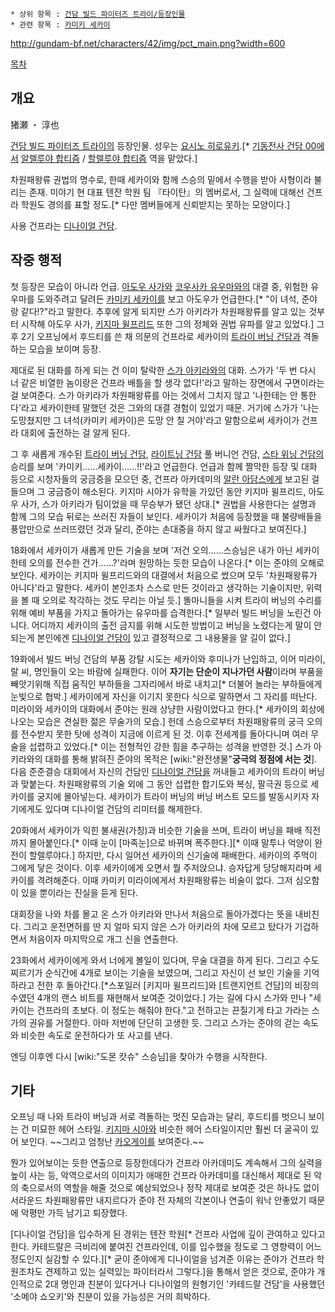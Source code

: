  * 상위 항목 : [[건담 빌드 파이터즈 트라이/등장인물]]
 * 관련 항목 : [[카미키 세카이]]
http://gundam-bf.net/characters/42/img/pct_main.png?width=600

[[목차]]

== 개요 ==
猪瀬 ・ 淳也

[[건담 빌드 파이터즈 트라이]]의 등장인물. 성우는 [[요시노 히로유키]].[* [[기동전사 건담 00]]에서 [[알렐루야 합티즘]] / [[할렐루야 합티즘]] 역을 맡았다.]

차원패왕류 권법의 명수로, 한때 세카이와 함께 스승의 밑에서 수행을 받아 사형이라 불리는 존재. 미야기 현 대표 텐잔 학원 팀 『타이탄』의 멤버로서, 그 실력에 대해선 건프라 학원도 경의를 표할 정도.[* 다만 멤버들에게 신뢰받지는 못하는 모양이다.]

사용 건프라는 [[디나이얼 건담]].
== 작중 행적 ==
첫 등장은 모습이 아니라 언급. [[아도우 사가]]와 [[코우사카 유우마]]와의 대결 중, 위험한 유우마를 도와주려고 달려든 [[카미키 세카이]]를 보고 아도우가 언급한다.[* "이 녀석, 준야랑 같다!?"라고 말한다. 추후에 알게 되지만 스가 아키라가 차원패왕류를 알고 있는 것부터 시작해 아도우 사가, [[키지마 윌프리드]] 또한 그의 정체와 권법 유파를 알고 있었다.] 그 후 2기 오프닝에서 후드티를 쓴 채 의문의 건프라로 세카이의 [[트라이 버닝 건담]]과 격돌하는 모습을 보이며 등장. 

제대로 된 대화를 하게 되는 건 이미 탈락한 [[스가 아키라]]와의 대화. 스가가 '두 번 다시 너 같은 비열한 놈이랑은 건프라 배틀을 할 생각 없다!'라고 말하는 장면에서 구면이라는 걸 보여준다. 스가 아키라가 차원패왕류를 아는 것에서 그치지 않고 '나한테는 안 통한다'라고 세카이한테 말했던 것은 그와의 대결 경험이 있었기 때문. 거기에 스가가 '나는 도망쳤지만 그 녀석(카미키 세카이)은 도망 안 칠 거야'라고 말함으로써 세카이가 건프라 대회에 출전하는 걸 알게 된다.

그 후 새롭게 개수된 [[트라이 버닝 건담]], [[라이트닝 건담]] 풀 버니언 건담, [[스타 위닝 건담]]의 승리를 보며 '카미키……세카이……!!'라고 언급한다. 언급과 함께 짤막한 등장 및 대화 등으로 시청자들의 궁금증을 모으던 중, 건프라 아카데미의 [[알란 아담스]]에게 보고된 걸 들으며 그 궁금증이 해소된다. 키지마 시아가 유학을 가있던 동안 키지마 윌프리드, 아도우 사가, 스가 아키라가 팀이었을 때 무승부가 됐던 상대.[* 권법을 사용한다는 설명과 함께 그의 모습 뒤로는 쓰러진 자들이 보인다. 세카이가 처음에 등장했을 때 불량배들을 풍압만으로 쓰러뜨렸던 것과 달리, 준야는 손대중을 하지 않고 싸웠다고 보여진다.]

18화에서 세카이가 새롭게 만든 기술을 보며 '저건 오의……스승님은 내가 아닌 세카이한테 오의를 전수한 건가……?'라며 원망하는 듯한 모습이 나온다.[* 이는 준야의 오해로 보인다. 세카이는 키지마 윌프리드와의 대결에서 처음으로 썼으며 모두 '차원패왕류가 아니다'라고 말한다. 세카이 본인조차 스스로 만든 것이라고 생각하는 기술이지만, 위력을 볼 때 오의로 착각하는 것도 무리는 아닐 듯.] 똘마니들을 시켜 트라이 버닝의 수리를 위해 예비 부품을 가지고 돌아가는 유우마를 습격한다.[* 일부러 빌드 버닝을 노린건 아니다. 어디까지 세카이의 출전 금지를 위해 시도한 방법이고 버닝을 노렸다는게 말이 안되는게 본인에겐 [[디나이얼 건담]]이 있고 결정적으로 그 내용물을 알 길이 없다.]

19화에서 빌드 버닝 건담의 부품 강탈 시도는 세카이와 후미나가 난입하고, 이어 미라이, 랄 씨, 명인들이 오는 바람에 실패한다. 이어 '''자기는 단순이 지나가던 사람'''이라며 부품을 빼앗기위해 직접 움직인 부하들을 그자리에서 바로 내치고[* 더불어 놀라는 부하들에게 눈빛으로 협박.] 세카이에게 자신을 이기지 못한다 식으로 말하면서 그 자리를 떠난다. 미라이와 세카이의 대화에서 준야는 원래 상냥한 사람이었다고 한다.[* 세카이의 회상에 나오는 모습은 견실한 젊은 무술가의 모습.] 헌데 스승으로부터 차원패왕류의 궁극 오의를 전수받지 못한 탓에 성격이 지금에 이르게 된 것. 이후 전세계를 돌아다니며 여러 무술을 섭렵하고 있었다.[* 이는 전형적인 강한 힘을 추구하는 성격을 반영한 것.] 스가 아키라와의 대화를 통해 밝혀진 준야의 목적은 [wiki:"완전생물"'''궁극의 정점에 서는 것''']. 다음 준준결승 대회에서 자신의 건담인 [[디나이얼 건담]]을 꺼내들고 세카이의 트라이 버닝과 맞붙는다. 차원패왕류의 기술 외에 그 동안 섭렵한 합기도와 복싱, 팔극권 등으로 세카이를 궁지에 몰아넣는다. 세카이가 트라이 버닝의 버닝 버스트 모드를 발동시키자 자기에게도 있다며 디나이얼 건담의 리미터를 해제한다.

20화에서 세카이가 익힌 불새권(가칭)과 비슷한 기술을 쓰며, 트라이 버닝을 패배 직전까지 몰아붙인다.[* 이때 눈이 [마족눈]으로 바뀌며 폭주한다.][* 이때 말투나 억양이 완전이 할렐루야다.] 하지만, 다시 일어선 세카이의 신기술에 패배한다. 세카이의 주먹이 그에게 닿은 것이다. 이후 세카이에게 오면서 뭘 주저앉으냐. 승자답게 당당해지라며 세카이를 격려해준다. 이때 카미키 미라이에게서 차원패왕류는 비술이 없다. 그저 심오함이 있을 뿐이라는 진실을 듣게 된다.

대회장을 나와 차를 몰고 온 스가 아키라와 만나서 처음으로 돌아가겠다는 뜻을 내비친다. 그리고 운전면허를 딴 지 얼마 되지 않은 스가 아키라의 차에 모르고 탔다가 기겁하면서 처음이자 마지막으로 개그 신을 연출한다.

23화에서 세카이에게 와서 너에게 볼일이 있다며, 무술 대결을 하게 된다. 그리고 수도 찌르기가 순식간에 4개로 보이는 기술을 보였으며, 그리고 자신이 선 보인 기술을 기억하라고 전한 후 돌아간다.[*스포일러 [키지마 윌프리드]와 [트랜지언트 건담]의 비장의 수였던 4개의 랜스 비트를 재현해서 보여준 것이었다.] 가는 길에 다시 스가와 만나 "세카이는 건프라의 초보다. 이 정도는 해줘야 한다."고 전하고는 끈질기게 타고 가라는 스가의 권유를 거절한다. 아마 저번에 단단히 고생한 듯. 그리고 스가는 준야의 걷는 속도와 비슷한 속도로 운전하다가 또 사고를 낸다.

엔딩 이후엔 다시 [wiki:"도몬 캇슈" 스승님]을 찾아가 수행을 시작한다.
== 기타 ==
오프닝 때 나와 트라이 버닝과 서로 격돌하는 멋진 모습과는 달리, 후드티를 벗으니 보이는 건 미묘한 헤어 스타일. [[키지마 시아]]와 비슷한 헤어 스타일이지만 훨씬 더 굴곡이 있어 보인다. ~~그리고 엄청난 [[카오게이]]를 보여준다.~~

뭔가 있어보이는 듯한 연출으로 등장한데다가 건프라 아카데미도 계속해서 그의 실력을 높이 사는 등, 악역으로서의 이미지가 애매한 건프라 아카데미를 대신해서 제대로 된 악의 축으로서의 역할을 해줄 것으로 예상되었으나 정작 제대로 보여준 것은 하나도 없이 서라운드 차원패왕류만 내지르다가 준야 전 자체의 각본이나 연출이 워낙 안좋았기 때문에 악평만 가득 남기고 퇴장했다.

[디나이얼 건담]을 입수하게 된 경위는 텐잔 학원[* 건프라 사업에 깊이 관여하고 있다고 한다. 카테드랄은 극비리에 붙여진 건프라인데, 이를 입수했을 정도로 그 영향력이 어느정도인지 실감할 수 있다.][* 굳이 준야에게 디나이얼을 넘겨준 이유는 준야가 건프라 학원조차도 견제하고 있는 실력있는 파이터라서 그렇다.]을 통해서 얻은 것으로, 준야가 개인적으로 2대 명인과 친분이 있다거나 디나이얼의 원형기인 '카테드랄 건담'을 사용했던 '소메야 쇼오키'와 친분이 있을 가능성은 거의 희박하다.
